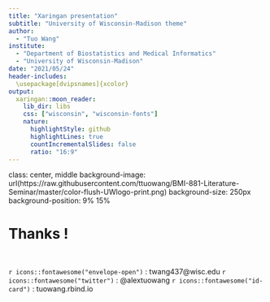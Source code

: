 ```yaml
---
title: "Xaringan presentation"
subtitle: "University of Wisconsin-Madison theme"
author: 
  - "Tuo Wang"
institute: 
  - "Department of Biostatistics and Medical Informatics"
  - "University of Wisconsin-Madison"
date: "2021/05/24"
header-includes:
  \usepackage[dvipsnames]{xcolor}
output:
  xaringan::moon_reader:
    lib_dir: libs
    css: ["wisconsin", "wisconsin-fonts"]
    nature:
      highlightStyle: github
      highlightLines: true
      countIncrementalSlides: false
      ratio: "16:9"
---
```

class: center, middle
background-image: url(https://raw.githubusercontent.com/ttuowang/BMI-881-Literature-Seminar/master/color-flush-UWlogo-print.png)
background-size: 250px
background-position: 9% 15%

# Thanks !

<br>

`r icons::fontawesome("envelope-open")` : twang437@wisc.edu
`r icons::fontawesome("twitter")` : @alextuowang
`r icons::fontawesome("id-card")` : tuowang.rbind.io

